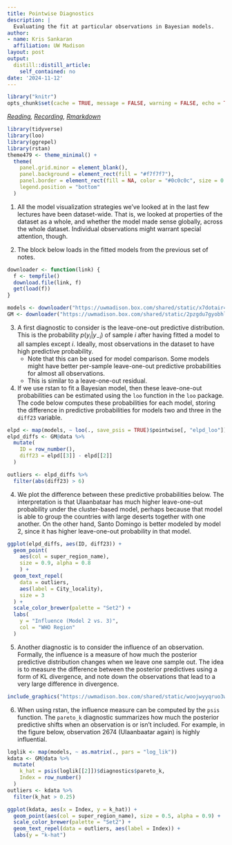 ```yaml
---
title: Pointwise Diagnostics
description: |
  Evaluating the fit at particular observations in Bayesian models.
author:
- name: Kris Sankaran
  affiliation: UW Madison
layout: post
output:
  distill::distill_article:
    self_contained: no
date: '2024-11-12'
---
```


```r
library("knitr")
opts_chunk$set(cache = TRUE, message = FALSE, warning = FALSE, echo = TRUE)
```

_[Reading](https://arxiv.org/abs/1709.01449), [Recording](https://mediaspace.wisc.edu/media/Week%2012%20%5B5%5D%20Pointwise%20Diagnostics/1_hpoqug2d), [Rmarkdown](https://github.com/krisrs1128/stat436_s24/blob/main/notes/2024-12-27-week12-5.Rmd)_

```r
library(tidyverse)
library(loo)
library(ggrepel)
library(rstan)
theme479 <- theme_minimal() + 
  theme(
    panel.grid.minor = element_blank(),
    panel.background = element_rect(fill = "#f7f7f7"),
    panel.border = element_rect(fill = NA, color = "#0c0c0c", size = 0.6),
    legend.position = "bottom"
  )
```

1. All the model visualization strategies we’ve looked at in the last few
lectures have been dataset-wide. That is, we looked at properties of the
dataset as a whole, and whether the model made sense globally, across the whole
dataset. Individual observations might warrant special attention, though.

2. The block below loads in the fitted models from the previous set of notes.
		
```r
downloader <- function(link) {
  f <- tempfile()
  download.file(link, f)
  get(load(f))
}

models <- downloader("https://uwmadison.box.com/shared/static/x7dotair443mhx34yzie3m3lrsvhk19a.rda")
GM <- downloader("https://uwmadison.box.com/shared/static/2pzgdu7gyobhl5tezo63tns7by1aiy6d.rda")
```

3. A first diagnostic to consider is the leave-one-out predictive distribution.
This is the probability $p\left(y_{i} \vert y_{-i}\right)$ of sample $i$ after
having fitted a model to all samples except $i$. Ideally, most observations in
the dataset to have high predictive probability.
    * Note that this can be used for model comparison. Some models might have
    better per-sample leave-one-out predictive probabilities for almost all
    observations.
	* This is similar to a leave-one-out residual.
		
4. If we use rstan to fit a Bayesian model, then these leave-one-out
probabilities can be estimated using the `loo` function in the `loo` package.
The code below computes these probabilities for each model, storing the
difference in predictive probabilities for models two and three in the `diff23`
variable.

```r
elpd <- map(models, ~ loo(., save_psis = TRUE)$pointwise[, "elpd_loo"])
elpd_diffs <- GM@data %>%
  mutate(
    ID = row_number(),
    diff23 = elpd[[3]] - elpd[[2]]
  )

outliers <- elpd_diffs %>%
  filter(abs(diff23) > 6)
```

4. We plot the difference between these predictive probabilities below. The
interpretation is that Ulaanbataar has much higher leave-one-out probability
under the cluster-based model, perhaps because that model is able to group the
countries with large deserts together with one another. On the other hand, Santo
Domingo is better modeled by model 2, since it has higher leave-one-out
probability in that model.

```r
ggplot(elpd_diffs, aes(ID, diff23)) +
  geom_point(
    aes(col = super_region_name),
    size = 0.9, alpha = 0.8
    ) +
  geom_text_repel(
    data = outliers,
    aes(label = City_locality),
    size = 3 
  ) +
  scale_color_brewer(palette = "Set2") +
  labs(
    y = "Influence (Model 2 vs. 3)",
    col = "WHO Region"
  )
```

5. Another diagnostic is to consider the influence of an observation. Formally,
the influence is a measure of how much the posterior predictive distribution
changes when we leave one sample out. The idea is to measure the difference
between the posterior predictives using a form of KL divergence, and note down
the observations that lead to a very large difference in divergence.

```r
include_graphics("https://uwmadison.box.com/shared/static/woojwyyqruo3wrkrhe5y28bz53rwjwng.png")
```

6. When using rstan, the influence measure can be computed by the `psis`
function. The `pareto_k` diagnostic summarizes how much the posterior predictive
shifts when an observation is or isn't included. For example, in the figure
below, observation 2674 (Ulaanbaatar again) is highly influential.

```r
loglik <- map(models, ~ as.matrix(., pars = "log_lik"))
kdata <- GM@data %>%
  mutate(
    k_hat = psis(loglik[[2]])$diagnostics$pareto_k,
    Index = row_number()
  )
outliers <- kdata %>%
  filter(k_hat > 0.25)

ggplot(kdata, aes(x = Index, y = k_hat)) + 
  geom_point(aes(col = super_region_name), size = 0.5, alpha = 0.9) + 
  scale_color_brewer(palette = "Set2") +
  geom_text_repel(data = outliers, aes(label = Index)) +
  labs(y = "k-hat")
```


